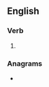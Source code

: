 ==English==

===Verb===
{{head|en|present participle}}

# {{present participle of|cremate|lang=en|nocat=1}}

===Anagrams===
* {{anagrams|en|centigram}}